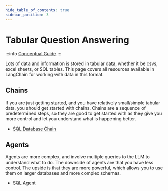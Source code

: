 ```yaml
---
hide_table_of_contents: true
sidebar_position: 3
---
```


# Tabular Question Answering

:::info
[Conceptual Guide](https://docs.langchain.com/docs/use-cases/qa-tabular)
:::

Lots of data and information is stored in tabular data, whether it be csvs, excel sheets, or SQL tables.
This page covers all resources available in LangChain for working with data in this format.

## Chains

If you are just getting started, and you have relatively small/simple tabular data, you should get started with chains.
Chains are a sequence of predetermined steps, so they are good to get started with as they give you more control and let you
understand what is happening better.

- [SQL Database Chain](../modules/chains/other_chains/sql)

## Agents

Agents are more complex, and involve multiple queries to the LLM to understand what to do.
The downside of agents are that you have less control. The upside is that they are more powerful,
which allows you to use them on larger databases and more complex schemas.

- [SQL Agent](../modules/agents/toolkits/examples/sql.mdx)
